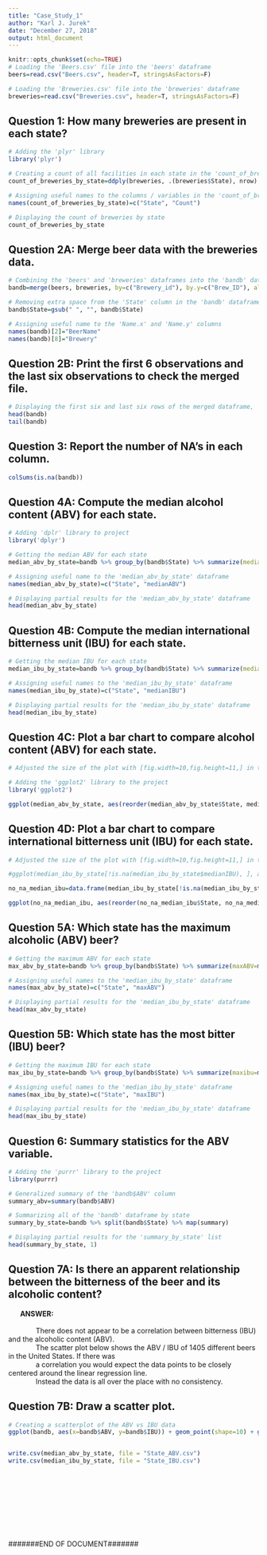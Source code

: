 ```yaml
---
title: "Case_Study_1"
author: "Karl J. Jurek"
date: "December 27, 2018"
output: html_document
---
```


```r
knitr::opts_chunk$set(echo=TRUE)
# Loading the 'Beers.csv' file into the 'beers' dataframe
beers=read.csv("Beers.csv", header=T, stringsAsFactors=F)

# Loading the 'Breweries.csv' file into the 'breweries' dataframe
breweries=read.csv("Breweries.csv", header=T, stringsAsFactors=F)
```

## Question 1: How many breweries are present in each state?

```r
# Adding the 'plyr' library
library('plyr')

# Creating a count of all facilities in each state in the 'count_of_breweries_by_state' data frame
count_of_breweries_by_state=ddply(breweries, .(breweries$State), nrow)

# Assigning useful names to the columns / variables in the 'count_of_breweries_by_state' data frame
names(count_of_breweries_by_state)=c("State", "Count")

# Displaying the count of breweries by state
count_of_breweries_by_state
```

## Question 2A: Merge beer data with the breweries data. 

```r
# Combining the 'beers' and 'breweries' dataframes into the 'bandb' dataframe
bandb=merge(beers, breweries, by=c("Brewery_id"), by.y=c("Brew_ID"), all=T)

# Removing extra space from the 'State' column in the 'bandb' dataframe
bandb$State=gsub(" ", "", bandb$State)

# Assigning useful name to the 'Name.x' and 'Name.y' columns
names(bandb)[2]="BeerName"
names(bandb)[8]="Brewery"
```


## Question 2B: Print the first 6 observations and the last six observations to check the merged file.

```r
# Displaying the first six and last six rows of the merged dataframe, 'bandb'
head(bandb)
tail(bandb)
```

## Question 3: Report the number of NA's in each column.

```r
colSums(is.na(bandb))
```

## Question 4A: Compute the median alcohol content (ABV) for each state.
```r
# Adding 'dplr' library to project
library('dplyr')

# Getting the median ABV for each state
median_abv_by_state=bandb %>% group_by(bandb$State) %>% summarize(medianabv=median(ABV, na.rm=T))

# Assigning useful name to the 'median_abv_by_state' dataframe
names(median_abv_by_state)=c("State", "medianABV")

# Displaying partial results for the 'median_abv_by_state' dataframe
head(median_abv_by_state)
```

## Question 4B: Compute the median international bitterness unit (IBU) for each state.
```r
# Getting the median IBU for each state
median_ibu_by_state=bandb %>% group_by(bandb$State) %>% summarize(medianibu=median(IBU, na.rm=T))

# Assigning useful names to the 'median_ibu_by_state' dataframe
names(median_ibu_by_state)=c("State", "medianIBU")

# Displaying partial results for the 'median_ibu_by_state' dataframe
head(median_ibu_by_state)
```

## Question 4C: Plot a bar chart to compare alcohol content (ABV) for each state.
```r
# Adjusted the size of the plot with [fig.width=10,fig.height=11,] in the code chunk for this section

# Adding the 'ggplot2' library to the project
library('ggplot2')

ggplot(median_abv_by_state, aes(reorder(median_abv_by_state$State, median_abv_by_state$medianABV), y=median_abv_by_state$medianABV, fill=median_abv_by_state$State)) + geom_bar(position="dodge", stat="identity") + ggtitle("Median ABV by State") + theme(plot.title = element_text(hjust = 0.5)) + labs(x="Alcohol by Volume (ABV)", y="States", fill="States") + coord_flip() + guides(fill=FALSE)
```

## Question 4D: Plot a bar chart to compare international bitterness unit (IBU) for each state.
```r
# Adjusted the size of the plot with [fig.width=10,fig.height=11,] in the code chunk for this section

#ggplot(median_ibu_by_state[!is.na(median_ibu_by_state$medianIBU), ], aes(reorder(median_ibu_by_state$State, median_ibu_by_state$medianIBU), y=median_ibu_by_state$medianIBU, fill=median_ibu_by_state$State)) + geom_bar(position="dodge", stat="identity") + ggtitle("Median IBU by State") + theme(plot.title = element_text(hjust = 0.5)) + labs(x="International Bitterness Unit (IBU)", y="States", fill="States") + coord_flip() + guides(fill=FALSE)

no_na_median_ibu=data.frame(median_ibu_by_state[!is.na(median_ibu_by_state$medianIBU), ])

ggplot(no_na_median_ibu, aes(reorder(no_na_median_ibu$State, no_na_median_ibu$medianIBU), y=no_na_median_ibu$medianIBU, fill=no_na_median_ibu$State)) + geom_bar(position="dodge", stat="identity") + ggtitle("Median IBU by State") + theme(plot.title = element_text(hjust = 0.5)) + labs(x="International Bitterness Unit (IBU)", y="States", fill="States") + coord_flip() + guides(fill=FALSE)

```

## Question 5A: Which state has the maximum alcoholic (ABV) beer?
```r
# Getting the maximum ABV for each state
max_abv_by_state=bandb %>% group_by(bandb$State) %>% summarize(maxABV=max(ABV, na.rm=T))

# Assigning useful names to the 'median_ibu_by_state' dataframe
names(max_abv_by_state)=c("State", "maxABV")

# Displaying partial results for the 'median_ibu_by_state' dataframe
head(max_abv_by_state)
```

## Question 5B: Which state has the most bitter (IBU) beer?
```r
# Getting the maximum IBU for each state
max_ibu_by_state=bandb %>% group_by(bandb$State) %>% summarize(maxibu=max(IBU, na.rm=T))

# Assigning useful names to the 'median_ibu_by_state' dataframe
names(max_ibu_by_state)=c("State", "maxIBU")

# Displaying partial results for the 'median_ibu_by_state' dataframe
head(max_ibu_by_state)
```

## Question 6: Summary statistics for the ABV variable.
```r
# Adding the 'purrr' library to the project
library(purrr)

# Generalized summary of the 'bandb$ABV' column
summary_abv=summary(bandb$ABV)

# Summarizing all of the 'bandb' dataframe by state
summary_by_state=bandb %>% split(bandb$State) %>% map(summary)

# Displaying partial results for the 'summary_by_state' list
head(summary_by_state, 1)
```

## Question 7A: Is there an apparent relationship between the bitterness of the beer and its alcoholic content?

|       <b>ANSWER:</b>
|
|               There does not appear to be a correlation between bitterness (IBU) and the alcoholic content (ABV).  
|               The scatter plot below shows the ABV / IBU of 1405 different beers in the United States.  If there was  
|               a correlation you would expect the data points to be closely centered around the linear regression line.
|               Instead the data is all over the place with no consistency.

## Question 7B: Draw a scatter plot.
```r
# Creating a scatterplot of the ABV vs IBU data
ggplot(bandb, aes(x=bandb$ABV, y=bandb$IBU)) + geom_point(shape=10) + geom_smooth(method=lm, se=FALSE) + ggtitle("IBU vs ABV for Beers in the United States") + theme(plot.title=element_text(hjust=0.5)) + labs(x="Alcohol by Volume (ABV)", y="International Bitternss Unit (IBU)")


write.csv(median_abv_by_state, file = "State_ABV.csv")
write.csv(median_ibu_by_state, file = "State_IBU.csv")
```

|
|
|
|
|
|
|
|
| #######END OF DOCUMENT#######